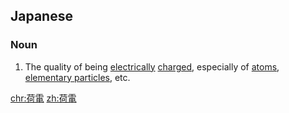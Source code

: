 ==Japanese==
{{ja-kanjitab|か|でん|yomi=on}}

===Noun===
{{ja-noun|かでん}}

# The quality of being [[electrically]] [[charged]], especially of [[atom]]s, [[elementary particles]], etc.

[[chr:荷電]]
[[zh:荷電]]